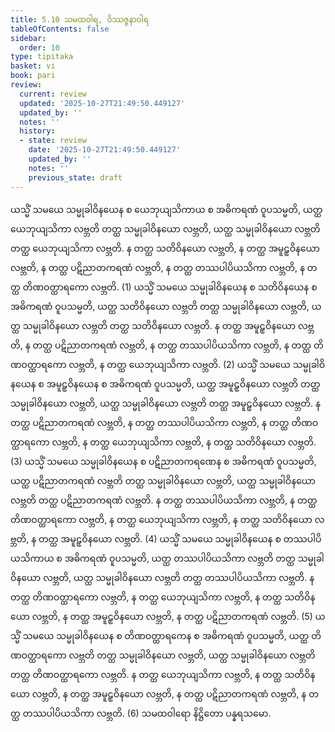```yaml
---
title: 5.10 သမထဝါရ, ဝိဿဇ္ဇနာဝါရ
tableOfContents: false
sidebar:
  order: 10
type: tipitaka
basket: vi
book: pari
review:
  current: review
  updated: '2025-10-27T21:49:50.449127'
  updated_by: ''
  notes: ''
  history:
  - state: review
    date: '2025-10-27T21:49:50.449127'
    updated_by: ''
    notes: ''
    previous_state: draft
---
```



<ReviewStatus review={frontmatter.review} showDetails={true} />

<HypothesisAnnotation frontmatter={frontmatter} />

<DynamicBreadcrumb />

<Division number="305" book="pari" e="ch" v="5" p="193">

<Paragraph number="1321" book="pari">
ယသ္မိံ သမယေ သမ္မုခါဝိနယေန စ ယေဘုယျသိကာယ စ အဓိကရဏံ ဝူပသမ္မတိ, ယတ္ထ ယေဘုယျသိကာ လဗ္ဘတိ တတ္ထ သမ္မုခါဝိနယော လဗ္ဘတိ, ယတ္ထ သမ္မုခါဝိနယော လဗ္ဘတိ တတ္ထ ယေဘုယျသိကာ လဗ္ဘတိ. န တတ္ထ သတိဝိနယော လဗ္ဘတိ, န တတ္ထ အမူဠှဝိနယော လဗ္ဘတိ, န တတ္ထ ပဋိညာတကရဏံ လဗ္ဘတိ, န တတ္ထ တဿပါပိယသိကာ လဗ္ဘတိ, န တတ္ထ တိဏဝတ္ထာရကော လဗ္ဘတိ. (1)
</Paragraph>

<Paragraph number="1322" book="pari">
ယသ္မိံ သမယေ သမ္မုခါဝိနယေန စ သတိဝိနယေန စ အဓိကရဏံ ဝူပသမ္မတိ, ယတ္ထ သတိဝိနယော လဗ္ဘတိ တတ္ထ သမ္မုခါဝိနယော လဗ္ဘတိ, ယတ္ထ သမ္မုခါဝိနယော လဗ္ဘတိ တတ္ထ သတိဝိနယော လဗ္ဘတိ. န တတ္ထ အမူဠှဝိနယော လဗ္ဘတိ, န တတ္ထ ပဋိညာတကရဏံ လဗ္ဘတိ, န တတ္ထ တဿပါပိယသိကာ လဗ္ဘတိ, န တတ္ထ တိဏဝတ္ထာရကော လဗ္ဘတိ, န တတ္ထ ယေဘုယျသိကာ လဗ္ဘတိ. (2)
</Paragraph>

<Paragraph number="1323" book="pari">
ယသ္မိံ သမယေ သမ္မုခါဝိနယေန စ အမူဠှဝိနယေန စ အဓိကရဏံ ဝူပသမ္မတိ, ယတ္ထ အမူဠှဝိနယော လဗ္ဘတိ တတ္ထ သမ္မုခါဝိနယော လဗ္ဘတိ, ယတ္ထ သမ္မုခါဝိနယော လဗ္ဘတိ တတ္ထ အမူဠှဝိနယော လဗ္ဘတိ. န တတ္ထ ပဋိညာတကရဏံ လဗ္ဘတိ, န တတ္ထ တဿပါပိယသိကာ လဗ္ဘတိ, န တတ္ထ တိဏဝတ္ထာရကော လဗ္ဘတိ, န တတ္ထ ယေဘုယျသိကာ လဗ္ဘတိ, န တတ္ထ သတိဝိနယော လဗ္ဘတိ. (3)
</Paragraph>

<Paragraph number="1324" book="pari">
ယသ္မိံ သမယေ သမ္မုခါဝိနယေန စ ပဋိညာတကရဏေန စ အဓိကရဏံ ဝူပသမ္မတိ, ယတ္ထ ပဋိညာတကရဏံ လဗ္ဘတိ တတ္ထ သမ္မုခါဝိနယော လဗ္ဘတိ, ယတ္ထ သမ္မုခါဝိနယော လဗ္ဘတိ တတ္ထ ပဋိညာတကရဏံ လဗ္ဘတိ. န တတ္ထ တဿပါပိယသိကာ လဗ္ဘတိ, န တတ္ထ တိဏဝတ္ထာရကော လဗ္ဘတိ, န တတ္ထ ယေဘုယျသိကာ လဗ္ဘတိ, န တတ္ထ သတိဝိနယော လဗ္ဘတိ, န တတ္ထ အမူဠှဝိနယော လဗ္ဘတိ. (4)
</Paragraph>

<Paragraph number="1325" book="pari">
ယသ္မိံ သမယေ သမ္မုခါဝိနယေန စ တဿပါပိယသိကာယ စ အဓိကရဏံ ဝူပသမ္မတိ, ယတ္ထ တဿပါပိယသိကာ လဗ္ဘတိ တတ္ထ သမ္မုခါဝိနယော လဗ္ဘတိ, ယတ္ထ သမ္မုခါဝိနယော လဗ္ဘတိ တတ္ထ တဿပါပိယသိကာ လဗ္ဘတိ. န တတ္ထ တိဏဝတ္ထာရကော လဗ္ဘတိ, န တတ္ထ ယေဘုယျသိကာ လဗ္ဘတိ, န တတ္ထ သတိဝိနယော လဗ္ဘတိ, န တတ္ထ အမူဠှဝိနယော လဗ္ဘတိ, န တတ္ထ ပဋိညာတကရဏံ လဗ္ဘတိ. (5)
</Paragraph>

<Paragraph number="1326" book="pari">
ယသ္မိံ သမယေ သမ္မုခါဝိနယေန စ တိဏဝတ္ထာရကေန စ အဓိကရဏံ ဝူပသမ္မတိ, ယတ္ထ တိဏဝတ္ထာရကော လဗ္ဘတိ တတ္ထ သမ္မုခါဝိနယော လဗ္ဘတိ, ယတ္ထ သမ္မုခါဝိနယော လဗ္ဘတိ တတ္ထ တိဏဝတ္ထာရကော လဗ္ဘတိ. န တတ္ထ ယေဘုယျသိကာ လဗ္ဘတိ, န တတ္ထ သတိဝိနယော လဗ္ဘတိ, န တတ္ထ အမူဠှဝိနယော လဗ္ဘတိ, န တတ္ထ ပဋိညာတကရဏံ လဗ္ဘတိ, န တတ္ထ တဿပါပိယသိကာ လဗ္ဘတိ. (6)

</Paragraph>
</Division>

<Paragraph number="1327" type="center" book="pari">
သမထဝါရော နိဋ္ဌိတော ပန္နရသမော.
</Paragraph>